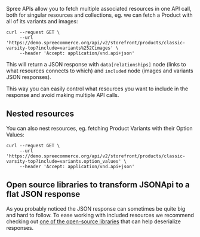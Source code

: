 Spree APIs allow you to fetch multiple associated resources in one API call, both for singular resources and collections, eg. we can fetch a Product with all of its variants and images:

```curl
curl --request GET \
     --url 'https://demo.spreecommerce.org/api/v2/storefront/products/classic-varsity-top?include=variants%252Cimages' \
     --header 'Accept: application/vnd.api+json'
```

This will return a JSON response with `data[relationships]` node (links to what resources connects to which) and `included` node (images and variants JSON responses).

This way you can easily control what resources you want to include in the response and
avoid making multiple API calls.

## Nested resources

You can also nest resources, eg. fetching Product Variants with their Option Values:

```curl
curl --request GET \
     --url 'https://demo.spreecommerce.org/api/v2/storefront/products/classic-varsity-top?include=variants.option_values' \
     --header 'Accept: application/vnd.api+json'
```

## Open source libraries to transform JSONApi to a flat JSON response

As you probably noticed the JSON response can sometimes be quite big and hard to follow. To ease working with included resources we recommend checking out [one of the open-source libraries](https://jsonapi.org/implementations/) that can help deserialize responses.